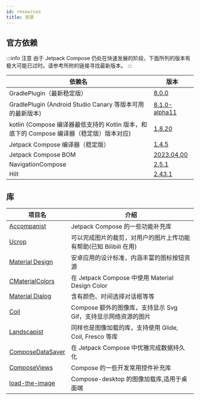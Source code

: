 ```yaml
---
id: resources
title: 资源
---
```


## 官方依赖

:::info 注意
由于 Jetpack Compose 仍处在快速发展的阶段，下面所列的版本有极大可能已过时。请参考所附的链接寻找最新版本。
:::

|依赖名|版本|
|------|-----|
|GradlePlugin（最新稳定版）|[8.0.0](https://mvnrepository.com/artifact/com.android.tools.build/gradle?repo=google)|
|GradlePlugin (Android Studio Canary 等版本可用的最新版本)|[8.1.0-alpha11](https://mvnrepository.com/artifact/com.android.tools.build/gradle?repo=google)|
|kotlin (Compose 编译器最低支持的 Kotlin 版本，和底下的 Compose 编译器（稳定版）版本对应) |[1.8.20](https://developer.android.google.cn/jetpack/androidx/releases/compose-kotlin)|
|Jetpack Compose 编译器（稳定版）|[1.4.5](https://developer.android.com/jetpack/androidx/releases/compose)|
|Jetpack Compose BOM|[2023.04.00](https://mvnrepository.com/artifact/androidx.compose/compose-bom?repo=google)|
|NavigationCompose|[2.5.1](https://developer.android.com/jetpack/androidx/releases/navigation)|
|Hilt|[2.43.1](https://mvnrepository.com/artifact/com.google.dagger/hilt-android)|

## 库

| 项目名 | 介绍 |
| -------|------|
|[Accompanist](https://github.com/google/accompanist) | Jetpack Compose 的一些功能补充库
|[Ucrop](https://github.com/Yalantis/uCrop) | 可以完成图片的裁剪，对用户的图片上传功能有帮助(已知 Bilibili 在用)
|[Material Design](https://material.io/design) | 安卓应用的设计标准，内涵丰富的图标按钮资源
|[CMaterialColors](https://github.com/FunnySaltyFish/CMaterialColors) | 在 Jetpack Compose 中使用 Material Design Color
|[Material Dialog](https://github.com/afollestad/material-dialogs) | 含有颜色、时间选择对话框等等
|[Coil](https://coil-kt.github.io/coil/compose/) | Compose 额外的图像库，支持显示 Svg Gif，支持显示网络资源的图片
|[Landscapist](https://github.com/skydoves/Landscapist) | 同样也是图像加载的库，支持使用 Glide, Coil, Fresco 等库
|[ComposeDataSaver](https://github.com/FunnySaltyFish/ComposeDataSaver) | 在 Jetpack Compose 中优雅完成数据持久化 
|[ComposeViews](https://github.com/ltttttttttttt/ComposeViews) | Compose 的一些开发常用控件补充库
|[load-the-image](https://github.com/ltttttttttttt/load-the-image) | Compose-desktop 的图像加载库,适用于桌面端
